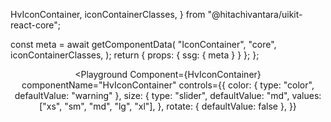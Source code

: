   HvIconContainer,
  iconContainerClasses,
} from "@hitachivantara/uikit-react-core";


  const meta = await getComponentData(
    "IconContainer",
    "core",
    iconContainerClasses,
  );
  return { props: { ssg: { meta } } };
};

<Header />

<Playground
  Component={HvIconContainer}
  componentName="HvIconContainer"
  controls={{
    color: { type: "color", defaultValue: "warning" },
    size: {
      type: "slider",
      defaultValue: "md",
      values: ["xs", "sm", "md", "lg", "xl"],
    },
    rotate: { defaultValue: false },
  }}
>
  <User />
</Playground>

